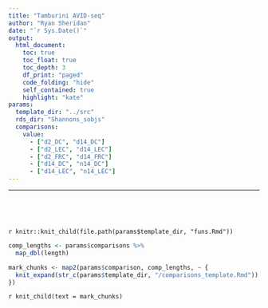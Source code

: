 ```yaml
---
title: "Tamburini AVID-seq"
author: "Ryan Sheridan"
date: "`r Sys.Date()`"
output:
  html_document:
    toc: true
    toc_float: true
    toc_depth: 3
    df_print: "paged"
    code_folding: "hide"
    self_contained: true
    highlight: "kate"
params:
  template_dir: "../src"
  rds_dir: "Shannons_sobjs"
  comparisons:
    value:
      - ["d2_DC", "d14_DC"]
      - ["d2_LEC", "d14_LEC"]
      - ["d2_FRC", "d14_FRC"]
      - ["d14_DC", "n14_DC"]
      - ["d14_LEC", "n14_LEC"]
---
```


---

<br>

<br>

`r knitr::knit_child(file.path(params$template_dir, "funs.Rmd"))`

```r

comp_lengths <- params$comparisons %>%
  map_dbl(length)

mark_chunks <- map2(params$comparison, comp_lengths, ~ {
  knit_expand(str_c(params$template_dir, "/comparisons_template.Rmd"))
})

```

`r knit_child(text = mark_chunks)`


